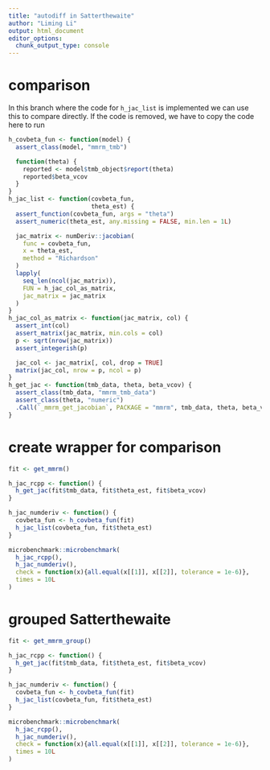 ```yaml
---
title: "autodiff in Satterthewaite"
author: "Liming Li"
output: html_document
editor_options:
  chunk_output_type: console
---
```


# comparison

In this branch where the code for `h_jac_list` is implemented we can use this to compare directly.
If the code is removed, we have to copy the code here to run

```r
h_covbeta_fun <- function(model) {
  assert_class(model, "mmrm_tmb")

  function(theta) {
    reported <- model$tmb_object$report(theta)
    reported$beta_vcov
  }
}
h_jac_list <- function(covbeta_fun,
                       theta_est) {
  assert_function(covbeta_fun, args = "theta")
  assert_numeric(theta_est, any.missing = FALSE, min.len = 1L)

  jac_matrix <- numDeriv::jacobian(
    func = covbeta_fun,
    x = theta_est,
    method = "Richardson"
  )
  lapply(
    seq_len(ncol(jac_matrix)),
    FUN = h_jac_col_as_matrix,
    jac_matrix = jac_matrix
  )
}
h_jac_col_as_matrix <- function(jac_matrix, col) {
  assert_int(col)
  assert_matrix(jac_matrix, min.cols = col)
  p <- sqrt(nrow(jac_matrix))
  assert_integerish(p)

  jac_col <- jac_matrix[, col, drop = TRUE]
  matrix(jac_col, nrow = p, ncol = p)
}
h_get_jac <- function(tmb_data, theta, beta_vcov) {
  assert_class(tmb_data, "mmrm_tmb_data")
  assert_class(theta, "numeric")
  .Call(`_mmrm_get_jacobian`, PACKAGE = "mmrm", tmb_data, theta, beta_vcov)
}
```


# create wrapper for comparison

```r
fit <- get_mmrm()

h_jac_rcpp <- function() {
  h_get_jac(fit$tmb_data, fit$theta_est, fit$beta_vcov)
}

h_jac_numderiv <- function() {
  covbeta_fun <- h_covbeta_fun(fit)
  h_jac_list(covbeta_fun, fit$theta_est)
}

microbenchmark::microbenchmark(
  h_jac_rcpp(),
  h_jac_numderiv(),
  check = function(x){all.equal(x[[1]], x[[2]], tolerance = 1e-6)},
  times = 10L
)
```

# grouped Satterthewaite

```r
fit <- get_mmrm_group()

h_jac_rcpp <- function() {
  h_get_jac(fit$tmb_data, fit$theta_est, fit$beta_vcov)
}

h_jac_numderiv <- function() {
  covbeta_fun <- h_covbeta_fun(fit)
  h_jac_list(covbeta_fun, fit$theta_est)
}

microbenchmark::microbenchmark(
  h_jac_rcpp(),
  h_jac_numderiv(),
  check = function(x){all.equal(x[[1]], x[[2]], tolerance = 1e-6)},
  times = 10L
)
```
